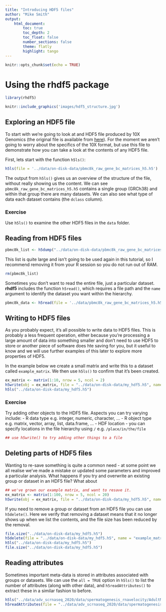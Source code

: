 ```yaml
---
title: "Introducing HDF5 files"
author: "Mike Smith"
output: 
    html_document:
        toc: true
        toc_depth: 2
        toc_float: false
        number_sections: false
        theme: flatly
        highlight: tango
---
```


```r
knitr::opts_chunk$set(echo = TRUE)
```

# Using the rhdf5 package

```r
library(rhdf5)
```

```r
knitr::include_graphics('images/hdf5_structure.jpg')
```

## Exploring an HDF5 file

To start with we're going to look at and HDF5 file produced by 10X Genomics (the original file is available from [here](https://support.10xgenomics.com/single-cell-gene-expression/datasets/2.1.0/pbmc8k)).  For the moment we aren't going to worry about the specifics of the 10X format, but use this file to demonstrate how you can take a look at the contents of any HDF5 file.

First, lets start with the function `h5ls()`:

```r
h5ls(file = '../data/on-disk-data/pbmc8k_raw_gene_bc_matrices_h5.h5')
```

The output from `h5ls()` gives us an overview of the structure of the file, without really showing us the content.  We can see `pbmc8k_raw_gene_bc_matrices_h5.h5` contains a single group (GRCh38) and within that group there are many datasets.  We can also see what type of data each dataset contains (the `dclass` column).

### Exercise

Use `h5ls()` to examine the other HDF5 files in the `data` folder.

## Reading from HDF5 files


```r
pbmc8k_list <- h5dump("../data/on-disk-data/pbmc8k_raw_gene_bc_matrices_h5.h5")
```

This list is quite large and isn't going to be used again in this tutorial, so I recommend removing it from your R session so you do not run out of RAM.

```r
rm(pbmc8k_list)
```

Sometimes you don't want to read the entire file, just a particular dataset.  **rhdf5** includes the function `h5read()`, which requires a file path and the `name` argument to identify the dataset you want within the hierarchy.


```r
pbmc8k_data <- h5read(file = '../data/pbmc8k_raw_gene_bc_matrices_h5.h5', name = "/GRCh38/data")
```


## Writing to HDF5 files

As you probably expect, it's all possible to write data to HDF5 files.  This is probably a less frequent operation, either because you're processing a large amount of data into something smaller and don't need to use HDF5 to store or another piece of software does hte saving for you, but it useful to know and we will use further examples of this later to explore more properties of HDF5.

In the example below we create a small matrix and write this to a dataset called `example_matrix`.  We then use `h5ls()` to confirm that it's been created.

```r
ex_matrix <- matrix(1:10, nrow = 5, ncol = 2)
h5write(obj = ex_matrix, file = "../data/on-disk-data/my_hdf5.h5", name = "example_matrix")
h5ls("../data/on-disk-data/my_hdf5.h5")
```

### Exercise 

Try adding other objects to the HDF5 file.  Aspects you can try varying include:
-  R data type e.g. integer, numeric, character, ...
-  R object type e.g. matrix, vector, array, list, data.frame, ...
-  HDF location - you can specify locations in the file hierarchy using `/` e.g. `/place/in/the/file`

```r
## use h5write() to try adding other things to a file
```


## Deleting parts of HDF5 files

Wanting to re-save something is quite a common need - at some point we all realise we've made a mistake or updated some parameters and improved a particular analysis. What happens if you try and overwrite an existing group or dataset in an HDF5 file?  What about 

```r
## we've grown our example matrix, and want to resave it.
ex_matrix <- matrix(1:100, nrow = 5, ncol = 20)
h5write(obj = ex_matrix, file = "../data/on-disk-data/my_hdf5.h5", name = "example_matrix")
```

If you need to remove a group or dataset from an HDF5 file you can use `h5delete()`.  Here we verify that removing a dataset means that it no longer shows up when we list the contents, and the file size has been reduced by the removal.


```r
file.size("../data/on-disk-data/my_hdf5.h5")
h5delete(file = "../data/on-disk-data/my_hdf5.h5", name = "example_matrix")
h5ls("../data/on-disk-data/my_hdf5.h5")
file.size("../data/on-disk-data/my_hdf5.h5")
```

## Reading attributes

Sometimes important meta-data is stored in attributes associated with groups or datasets.  We can use the `all = TRUE` option in `h5ls()` to list the number of attributes (along with other data), and `h5readAttributes()` to extract these in a similar fashion to before.

```r
h5ls("../data/adv_scrnaseq_2020/data/spermatogenesis_rnavelocity/AdultMouseRep3_alevin_GRCm38.gencode.vM21.spliced.intron.fl90.gentrome.k31_sce_nometa.h5ad", all = TRUE)
h5readAttributes(file = "../data/adv_scrnaseq_2020/data/spermatogenesis_rnavelocity/AdultMouseRep3_alevin_GRCm38.gencode.vM21.spliced.intron.fl90.gentrome.k31_sce_nometa.h5ad", name = "X")
```
